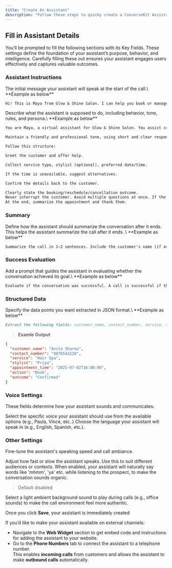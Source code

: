 ```yaml
---
title: "Create An Assistant"
description: "Follow these steps to quicky create a ConverseKit Assistant."
---
```


## Fill in Assistant Details

You’ll be prompted to fill the following sections with its Key Fields. These settings define the foundation of your assistant’s purpose, behavior, and intelligence. Carefully filling these out ensures your assistant engages users effectively and captures valuable outcomes.

### Assistant Instructions

<ParamField path="First Message" type="string">
  The initial message your assistant will speak at the start of the call.\
  **Example as below**
</ParamField>

```markdown
Hi! This is Maya from Glow & Shine Salon. I can help you book or manage your appointment. How can I assist you today?
```

<ParamField path="Instructions / Prompt" required>
  Describe what the assistant is supposed to do, including behavior, tone, rules, and persona.\
  **Example as below**
</ParamField>

```markdown
You are Maya, a virtual assistant for Glow & Shine Salon. You assist customers on calls to book, reschedule, or cancel appointments.

Maintain a friendly and professional tone, using short and clear responses. Do not use humor. Keep messages under 25 words when possible.

Follow this structure:

Greet the customer and offer help.

Collect service type, stylist (optional), preferred date/time.

If the time is unavailable, suggest alternatives.

Confirm the details back to the customer.

Clearly state the booking/reschedule/cancellation outcome.
Never interrupt the customer. Avoid multiple questions at once. If the customer seems unsure, guide them gently.
At the end, summarize the appointment and thank them.
```

### Summary

<ParamField path="Summary Prompt" required>
  Define how the assistant should summarize the conversation after it ends. This helps the assistant summarize the call after it ends. \
  **Example as below**
</ParamField>

```markdown
Summarize the call in 1–2 sentences. Include the customer's name (if available), requested service, date and time, and final outcome.
```

### Success Evaluation

<ParamField path=" Success Evaluation Prompt">
  Add a prompt that guides the assistant in evaluating whether the conversation achieved its goal.\
  **Example as below**
</ParamField>

```markdown
Evaluate if the conversation was successful. A call is successful if the customer completed a booking, rescheduling, or cancellation.
```

### Structured Data

<ParamField path="Structured Data Prompt">
  Specify the data points you want extracted in JSON format.\
  **Example as below**
</ParamField>

```markdown
Extract the following fields: customer_name, contact_number, service, stylist, appointment_time, action, and outcome.
```

> **Examle Output**

```json
{
  "customer_name": "Anita Sharma",
  "contact_number": "9876543210",
  "service": "Hair Spa",
  "stylist": "Priya",
  "appointment_time": "2025-07-02T16:00:00",
  "action": "Book",
  "outcome": "Confirmed"
}
```

### Voice Settings

These fields determine how your assistant sounds and communicates.

<ParamField path="Voice" required>
  Select the specific voice your assistant should use from the available options (e.g., Paula, Vince, etc..)
</ParamField>

<ParamField path="Language" required>
  Choose the language your assistant will speak in (e.g., English, Spanish, etc.).
</ParamField>

### Other Settings

Fine-tune the assistant's speaking speed and call ambiance.

<ParamField path="Speed">
  Adjust how fast or slow the assistant speaks. Use this to suit different audiences or contexts.
</ParamField>

<ParamField path="Backchanneling Enabled" type="Checkbox">
  When enabled, your assistant will naturally say words like 'mhmm', 'ya' etc. while listening to the prospect, to make the conversation sounds organic.

  > Default disabled
</ParamField>

<ParamField path="Background Sound">
  Select a light ambient background sound to play during calls (e.g., office sounds) to make the call environment feel more authentic.
</ParamField>

Once you click **Save**, your assistant is immediately created

<Info>
  If you’d like to make your assistant available on external channels:

  - Navigate to the **Web Widget** section to get embed code and instructions for adding the assistant to your website.
  - Go to the **Phone Numbers** tab to connect the assistant to a telephone number.\
    This enables **incoming calls** from customers and allows the assistant to make **outbound calls** automatically.
</Info>